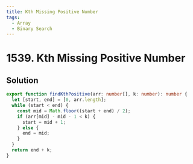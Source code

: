```yaml
---
title: Kth Missing Positive Number
tags:
  - Array
  - Binary Search
---
```


# 1539. Kth Missing Positive Number

<Badges>
  <LevelBadge level="easy" />
  <TopicBadge name="Array" slug="array" />
  <TopicBadge name="Binary Search" slug="binary-search" />
</Badges>

## Solution

```typescript filename="solution.ts" copy
export function findKthPositive(arr: number[], k: number): number {
  let [start, end] = [0, arr.length];
  while (start < end) {
    const mid = Math.floor((start + end) / 2);
    if (arr[mid] - mid - 1 < k) {
      start = mid + 1;
    } else {
      end = mid;
    }
  }
  return end + k;
}
```

<ProblemLink
  codingSite="leetcode"
  href="https://leetcode.com/problems/kth-missing-positive-number"
  title="Kth Missing Positive Number"
/>
